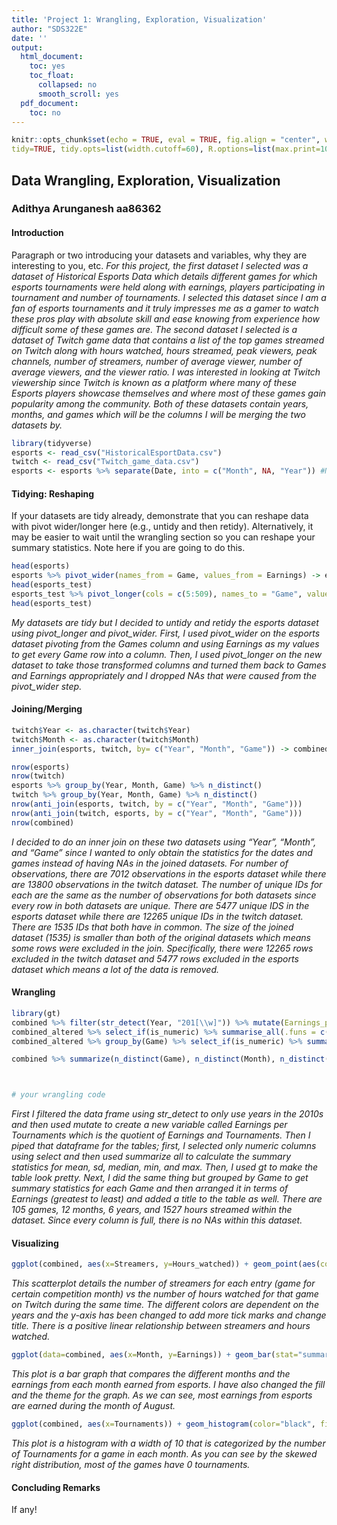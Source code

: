 ```yaml
---
title: 'Project 1: Wrangling, Exploration, Visualization'
author: "SDS322E"
date: ''
output:
  html_document:
    toc: yes
    toc_float:
      collapsed: no
      smooth_scroll: yes
  pdf_document:
    toc: no
---
```


```r
knitr::opts_chunk$set(echo = TRUE, eval = TRUE, fig.align = "center", warning = F, message = F,
tidy=TRUE, tidy.opts=list(width.cutoff=60), R.options=list(max.print=100))
```

## Data Wrangling, Exploration, Visualization

### Adithya Arunganesh aa86362

#### Introduction 

Paragraph or two introducing your datasets and variables, why they are interesting to you, etc.
*For this project, the first dataset I selected was a dataset of Historical Esports Data which details different games for which esports tournaments were held along with earnings, players participating in tournament and number of tournaments. I selected this dataset since I am a fan of esports tournaments and it truly impresses me as a gamer to watch these pros play with absolute skill and ease knowing from experience how difficult some of these games are. The second dataset I selected is a dataset of Twitch game data that contains a list of the top games streamed on Twitch along with hours watched, hours streamed, peak viewers, peak channels, number of streamers, number of average viewer, number of average viewers, and the viewer ratio. I was interested in looking at Twitch viewership since Twitch is known as a platform where many of these Esports players showcase themselves and where most of these games gain popularity among the community. Both of these datasets contain years, months, and games which will be the columns I will be merging the two datasets by.*

```R
library(tidyverse)
esports <- read_csv("HistoricalEsportData.csv")
twitch <- read_csv("Twitch_game_data.csv")
esports <- esports %>% separate(Date, into = c("Month", NA, "Year")) #Needed since esports dataset contains "Date" which needs to be split into "Year" and "Month"
```

#### Tidying: Reshaping

If your datasets are tidy already, demonstrate that you can reshape data with pivot wider/longer here (e.g., untidy and then retidy). Alternatively, it may be easier to wait until the wrangling section so you can reshape your summary statistics. Note here if you are going to do this.


```R
head(esports)
esports %>% pivot_wider(names_from = Game, values_from = Earnings) -> esports_test
head(esports_test)
esports_test %>% pivot_longer(cols = c(5:509), names_to = "Game", values_to = "Earnings", values_drop_na = TRUE) -> esports_test
head(esports_test)
```
*My datasets are tidy but I decided to untidy and retidy the esports dataset using pivot_longer and pivot_wider. First, I used pivot_wider on the esports dataset pivoting from the Games column and using Earnings as my values to get every Game row into a column. Then, I used pivot_longer on the new dataset to take those transformed columns and turned them back to Games and Earnings appropriately and I dropped NAs that were caused from the pivot_wider step. *
    
#### Joining/Merging

```R

twitch$Year <- as.character(twitch$Year)   
twitch$Month <- as.character(twitch$Month) 
inner_join(esports, twitch, by= c("Year", "Month", "Game")) -> combined

nrow(esports)
nrow(twitch)
esports %>% group_by(Year, Month, Game) %>% n_distinct()
twitch %>% group_by(Year, Month, Game) %>% n_distinct()
nrow(anti_join(esports, twitch, by = c("Year", "Month", "Game")))
nrow(anti_join(twitch, esports, by = c("Year", "Month", "Game")))
nrow(combined)

```

*I decided to do an inner join on these two datasets using "Year", "Month", and "Game" since I wanted to only obtain the statistics for the dates and games instead of having NAs in the joined datasets. For number of observations, there are 7012 observations in the esports dataset while there are 13800 observations in the twitch dataset. The number of unique IDs for each are the same as the number of observations for both datasets since every row in both datasets are unique. There are 5477 unique IDS in the esports dataset while there are 12265 unique IDs in the twitch dataset. There are 1535 IDs that both have in common. The size of the joined dataset (1535) is smaller than both of the original datasets which means some rows were excluded in the join. Specifically, there were 12265 rows excluded in the twitch dataset and 5477 rows excluded in the esports dataset which means a lot of the data is removed. *

####  Wrangling

```R
library(gt)
combined %>% filter(str_detect(Year, "201[\\w]")) %>% mutate(Earnings_per_tour = Earnings/Tournaments) %>% arrange(desc(Earnings_per_tour)) -> combined_altered
combined_altered %>% select_if(is_numeric) %>% summarise_all(.funs = c(mean="mean", sd="sd", median="median", min="min", max="max"), na.rm=T) %>% gt()
combined_altered %>% group_by(Game) %>% select_if(is_numeric) %>% summarise_all(.funs = c(mean="mean", sd="sd", median="median", min="min", max="max"), na.rm=T) %>% arrange(desc(Earnings_mean)) %>% gt() %>% tab_header(title = md("Summary Statistics"))

combined %>% summarize(n_distinct(Game), n_distinct(Month), n_distinct(Year), n_distinct(Hours_Streamed)) 



# your wrangling code
```

*First I filtered the data frame using str_detect to only use years in the 2010s and then used mutate to create a new variable called Earnings per Tournaments which is the quotient of Earnings and Tournaments. Then I piped that dataframe for the tables; first, I selected only numeric columns using select and then used summarize all to calculate the summary statistics for mean, sd, median, min, and max. Then, I used gt to make the table look pretty. Next, I did the same thing but grouped by Game to get summary statistics for each Game and then arranged it in terms of Earnings (greatest to least) and added a title to the table as well.*
*There are 105 games, 12 months, 6 years, and 1527 hours streamed within the dataset. Since every column is full, there is no NAs within this dataset. *


#### Visualizing

```R
ggplot(combined, aes(x=Streamers, y=Hours_watched)) + geom_point(aes(color=Year)) + scale_y_continuous(breaks = seq(0, 400000000, by = 50000000)) + geom_smooth(method=lm) + ggtitle("Number of streamers for games vs hours watched") + ylab("Hours watched (hrs)")
```

*This scatterplot details the number of streamers for each entry (game for certain competition month) vs the number of hours watched for that game on Twitch during the same time. The different colors are dependent on the years and the y-axis has been changed to add more tick marks and change title. There is a positive linear relationship between streamers and hours watched. *

```R
ggplot(data=combined, aes(x=Month, y=Earnings)) + geom_bar(stat="summary", fill="darkviolet")+ theme_minimal() + ggtitle("Total Earnings in Esports per Month") + xlab("Months") + ylab("Earnings (in $)")
```

*This plot is a bar graph that compares the different months and the earnings from each month earned from esports. I have also changed the fill and the theme for the graph. As we can see, most earnings from esports are earned during the month of August. *

```R
ggplot(combined, aes(x=Tournaments)) + geom_histogram(color="black", fill="red", binwidth = 10)
```

*This plot is a histogram with a width of 10 that is categorized by the number of Tournaments for a game in each month. As you can see by the skewed right distribution, most of the games have 0 tournaments. *

#### Concluding Remarks

If any!





